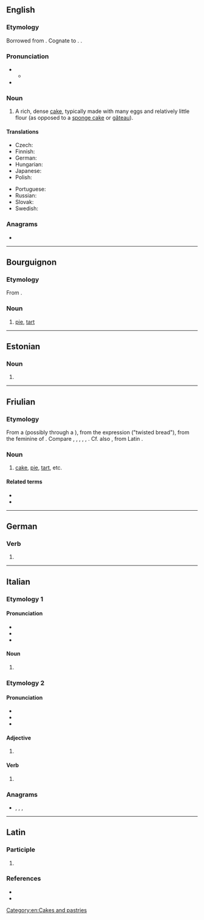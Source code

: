{{also|Torte|törte|tortë}}
==English==

===Etymology===
Borrowed from {{bor|en|de|Torte}}. Cognate to {{m|en|tart#Etymology 2|tart}}. {{doublet|en|torta}}.

===Pronunciation===
* {{IPA|en|/ˈtɔː(ɹ)t/}}
** {{audio|en|en-uk-taught.ogg|Audio (UK)}}
* {{homophones|en|tort|taught|taut}}

===Noun===
{{en-noun}}

# A rich, dense [[cake]], typically made with many eggs and relatively little flour (as opposed to a [[sponge cake]] or [[gâteau]]).

====Translations====
{{trans-top|a rich, dense cake}}
* Czech: {{t+|cs|dort|m}}
* Finnish: {{t+|fi|täytekakku}}
* German: {{t+|de|Torte|f}}
* Hungarian: {{t+|hu|torta}}
* Japanese: {{t|ja|トルテ|tr=torute}}
* Polish: {{t+|pl|tort|m}}
{{trans-mid}}
* Portuguese: {{t+|pt|torta}}
* Russian: {{t+|ru|торт|m}}
* Slovak: {{t-needed|sk}}
* Swedish: {{t+|sv|kaka|c}}
{{trans-bottom}}

===Anagrams===
* {{anagrams|en|a=eortt|Otter|Treto|ortet|otter|toret|toter}}

[[Category:en:Cakes and pastries]]

----

==Bourguignon==

===Etymology===
From {{inh|roa-brg|LL.|torta}}.

===Noun===
{{head|roa-brg|noun|g=f|plural|tortes}}

# [[pie]], [[tart]]

----

==Estonian==

===Noun===
{{head|et|noun form}}

# {{noun form of|et|tort||par|p}}

----

==Friulian==

===Etymology===
From a {{inh|fur|LL.|torta}} (possibly through a {{inh|fur|VL.||*turta}}), from the expression {{m|la|torta}} {{m|la|panis}} ("twisted bread"), from the feminine of {{inh|fur|la|tortus}}. Compare {{cog|it|torta}}, {{cog|vec|torta}}, {{cog|rm|turta}}, {{m|rm|tuorta}}, {{cog|fr|tourte}}, {{cog|ro|turtă}}. Cf. also {{m|fur|tuart}}, from Latin {{m|la|tortus}}.

===Noun===
{{fur-noun|f|pl=tortis}}

# [[cake]], [[pie]], [[tart]], etc.

====Related terms====
* {{l|fur|tuart}}
* {{l|fur|stuarzi}}

----

==German==

===Verb===
{{head|de|verb form}}

# {{verb form of|de|torten||1|s|pres|;|1//3|s|sub|I|;|s|imp}}

----

==Italian==

===Etymology 1===

====Pronunciation====
* {{IPA|it|/ˈtor.te/|[ˈt̪or̺t̪e]}}
* {{rhymes|it|orte}}
* {{hyphenation|it|tór|te}}

====Noun====
{{head|it|noun plural form|g=f-p}}

# {{plural of|it|torta}}

===Etymology 2===

====Pronunciation====
* {{IPA|it|/ˈtɔr.te/|[ˈt̪ɔr̺t̪e]}}
* {{rhymes|it|ɔrte}}
* {{hyphenation|it|tòr|te}}

====Adjective====
{{head|it|adjective form}}

# {{feminine plural of|it|torto}}

====Verb====
{{head|it|past participle form}}

# {{feminine plural past participle of|it|torcere|nocat=1}}

===Anagrams===
* {{l|it|retto}}, {{l|it|rotte}}, {{l|it|tetro}}, {{l|it|trote}}

----

==Latin==

===Participle===
{{la-part-form|torte}}

# {{inflection of|la|tortus||voc|m|s}}

===References===
* {{R:L&S}}
* {{R:Gaffiot}}